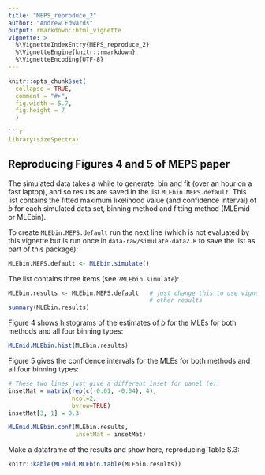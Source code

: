 ```yaml
---
title: "MEPS_reproduce_2"
author: "Andrew Edwards"
output: rmarkdown::html_vignette
vignette: >
  %\VignetteIndexEntry{MEPS_reproduce_2}
  %\VignetteEngine{knitr::rmarkdown}
  %\VignetteEncoding{UTF-8}
---
```


```r
knitr::opts_chunk$set(
  collapse = TRUE,
  comment = "#>",
  fig.width = 5.7,
  fig.height = 7
  )

```r
library(sizeSpectra)
```

## Reproducing Figures 4 and 5 of MEPS paper

The simulated data takes a while to generate, bin and fit (over an hour on a fast laptop), and so results are saved
in the list `MLEbin.MEPS.default`. This list contains the fitted maximum likelihood
value (and confidence interval) of $b$ for each simulated data set, binning
method and fitting method (MLEmid or MLEbin).

To create `MLEbin.MEPS.default` run the next line (which is not evaluated by
this vignette but is run once in `data-raw/simulate-data2.R` to save
the list as part of this package):
```r
MLEbin.MEPS.default <- MLEbin.simulate()
```

The list contains three items (see `?MLEbin.simulate`):
```r
MLEbin.results <- MLEbin.MEPS.default   # just change this to use vignette for
                                        # other results
summary(MLEbin.results)
```

Figure 4 shows histograms of the estimates of $b$ for the MLEs for both methods and all four binning types:
```r
MLEmid.MLEbin.hist(MLEbin.results)
```

Figure 5 gives the confidence intervals for the MLEs for both methods and all four binning types:
```r
# These two lines just give a different inset for panel (e):
insetMat = matrix(rep(c(-0.01, -0.04), 4),
                  ncol=2,
                  byrow=TRUE)
insetMat[3, 1] = 0.3

MLEmid.MLEbin.conf(MLEbin.results,
                   insetMat = insetMat)
```

Make a dataframe of the results and show here, reproducing Table S.3:
```r
knitr::kable(MLEmid.MLEbin.table(MLEbin.results))
```
